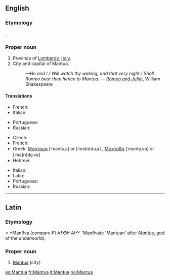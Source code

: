 {{also|mantua}}
==English==

===Etymology===
{{etyl|la}} {{term|Mantua|lang=la}}.

===Proper noun===
{{en-pnoun}}

# Province of [[Lombardy]], [[Italy]].
# City and capital of Mantua.
#: ''—He and I / Will watch thy waking, and that very night / Shall Romeo bear thee hence to Mantua.'' &mdash; ''[[w:Romeo and Juliet|Romeo and Juliet]]'', William Shakespeare

====Translations====
{{trans-top|province}}
* French: {{t-|fr|Mantoue}}
* Italian: {{t+|it|Mantova}}
{{trans-mid}}
* Portuguese: {{t|pt|Mântua}}
* Russian: {{t|ru|Мантуя|f|sc=Cyrl|tr=Mántuja}}
{{trans-bottom}}

{{trans-top|city}}
* Czech: {{t-|cs|Mantova}}
* French: {{t-|fr|Mantoue}}
* Greek: [[Μάντουα]] [ˈmantuˌa] or [ˈma(n)duˌa] {{f}}, [[Μάντοβα]] [ˈmanto̞ˌva] or [ˈma(n)do̞ˌva] {{f}}
* Hebrew: {{t|he|מנטובה|f|sc=Hebr}}
{{trans-mid}}
* Italian: {{t+|it|Mantova|f}}
* Latin: {{t-|la|Mantua}}
* Portuguese: {{t|pt|Mântua}}
* Russian: {{t|ru|Мантуя|f|sc=Cyrl|tr=Mántuja}}
{{trans-bottom}}

----

==Latin==

===Etymology===
< {{etyl|ett|la}} *Manθva (compare 𐌄𐌕𐌀𐌅𐌈𐌍𐌀𐌌 'Manθvate 'Mantuan' after ''[[Mantus]]'', god of the underworld).

===Proper noun===
{{infl|la|proper noun}}

# [[Mantua#English|Mantua]] (''city'')

[[es:Mantua]]
[[fr:Mantua]]
[[it:Mantua]]
[[no:Mantua]]